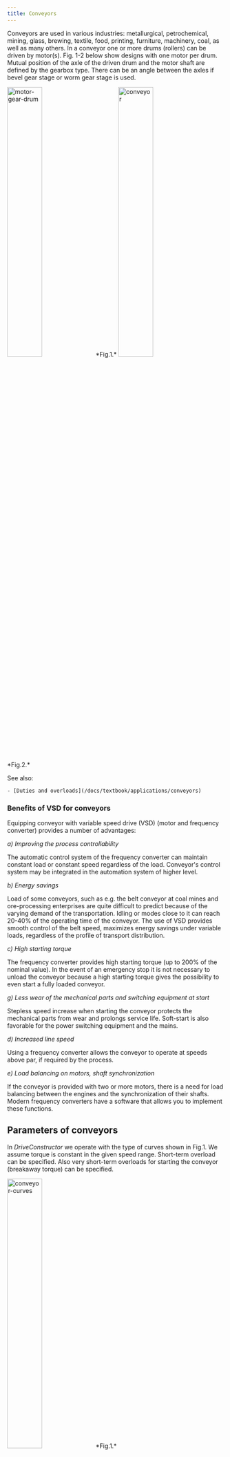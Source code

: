 ```yaml
---
title: Conveyors
---
```


Conveyors are used in various industries: metallurgical, petrochemical, mining,
glass, brewing, textile, food, printing, furniture, machinery, coal, as well as
many others. In a conveyor one or more drums (rollers) can be driven by
motor(s). Fig. 1-2 below show designs with one motor per drum. Mutual position
of the axle of the driven drum and the motor shaft are defined by the gearbox
type. There can be an angle between the axles if bevel gear stage or worm gear
stage is used.


<img src={mgdImage.src} alt="motor-gear-drum" width="40%" height="40%" />
*Fig.1.*


<img src={convImage.src} alt="conveyor" width="40%" height="40%" />
*Fig.2.*

See also:

    - [Duties and overloads](/docs/textbook/applications/conveyors)

### Benefits of VSD for conveyors

Equipping conveyor with variable speed drive (VSD) (motor and frequency
converter) provides a number of advantages:

_a) Improving the process controllability_

The automatic control system of the frequency converter can maintain constant
load or constant speed regardless of the load. Conveyor's control system may be
integrated in the automation system of higher level.

_b) Energy savings_

Load of some conveyors, such as e.g. the belt conveyor at coal mines and
ore-processing enterprises are quite difficult to predict because of the varying
demand of the transportation. Idling or modes close to it can reach 20-40% of
the operating time of the conveyor. The use of VSD provides smooth control of
the belt speed, maximizes energy savings under variable loads, regardless of the
profile of transport distribution.

_c) High starting torque_

The frequency converter provides high starting torque (up to 200% of the nominal
value). In the event of an emergency stop it is not necessary to unload the
conveyor because a high starting torque gives the possibility to even start a
fully loaded conveyor.

_g) Less wear of the mechanical parts and switching equipment at start_

Stepless speed increase when starting the conveyor protects the mechanical parts
from wear and prolongs service life. Soft-start is also favorable for the power
switching equipment and the mains.

_d) Increased line speed_

Using a frequency converter allows the conveyor to operate at speeds above par,
if required by the process.

_e) Load balancing on motors, shaft synchronization_

If the conveyor is provided with two or more motors, there is a need for load
balancing between the engines and the synchronization of their shafts. Modern
frequency converters have a software that allows you to implement these
functions.

## Parameters of conveyors

In _DriveConstructor_ we operate with the type of curves shown in Fig.1. We
assume torque is constant in the given speed range. Short-term overload can be
specified. Also very short-term overloads for starting the conveyor (breakaway
torque) can be specified.


<img src={concurImage.src} alt="conveyor-curves" width="40%" height="40%" />
*Fig.1.*

So, one needs to specify:

- minimum and maximum rotational speed of the conveyor drum,
- rated torque,
- overload torque,
- starting (breakaway) torque, and
- conveyor duty

